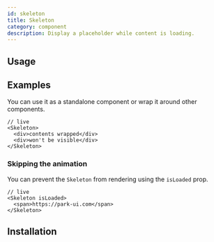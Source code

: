```yaml
---
id: skeleton
title: Skeleton
category: component
description: Display a placeholder while content is loading.
---
```


## Usage

<ComponentPlayground />

## Examples

You can use it as a standalone component or wrap it around other components.

```tsx
// live
<Skeleton>
  <div>contents wrapped</div>
  <div>won't be visible</div>
</Skeleton>
```

### Skipping the animation

You can prevent the `Skeleton` from rendering using the `isLoaded` prop.

```tsx
// live
<Skeleton isLoaded>
  <span>https://park-ui.com</span>
</Skeleton>
```

## Installation

<InstallationGuide />
